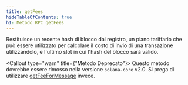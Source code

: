 ```yaml
---
title: getFees
hideTableOfContents: true
h1: Metodo RPC getFees
---
```


Restituisce un recente hash di blocco dal registro, un piano tariffario che può
essere utilizzato per calcolare il costo di invio di una transazione
utilizzandolo, e l'ultimo slot in cui l'hash del blocco sarà valido.

<Callout type="warn" title={"Metodo Deprecato"}>
  Questo metodo dovrebbe essere rimosso nella versione `solana-core` v2.0. Si
  prega di utilizzare [getFeeForMessage](/docs/rpc/http/getfeeformessage)
  invece.
</Callout>
